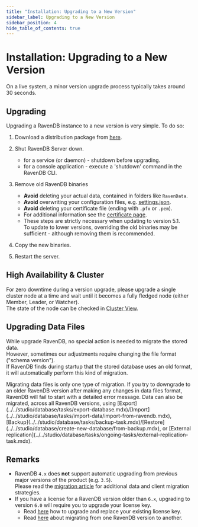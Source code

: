 ```yaml
---
title: "Installation: Upgrading to a New Version"
sidebar_label: Upgrading to a New Version
sidebar_position: 4
hide_table_of_contents: true
---
```



# Installation: Upgrading to a New Version

<Admonition type="info" title="Info">
On a live system, a minor version upgrade process typically takes around 30 seconds.
</Admonition>

## Upgrading

Upgrading a RavenDB instance to a new version is very simple. To do so:  

1. Download a distribution package from [here](https://ravendb.net/downloads).

2. Shut RavenDB Server down.  
    * for a service (or daemon) - shutdown before upgrading.  
    * for a console application - execute a 'shutdown' command in the RavenDB CLI.  

3. Remove old RavenDB binaries
    * **Avoid** deleting your actual data, contained in folders like `RavenData`.  
    * **Avoid** overwriting your configuration files, e.g. [settings.json](../../server/configuration/configuration-options.mdx#settingsjson).  
    * **Avoid** deleting your certificate file (ending with `.pfx` or `.pem`).  
    * For additional information see the [certificate page](../../server/security/authentication/certificate-configuration.mdx).  
    * These steps are strictly necessary when updating to version 5.1.  
      To update to lower versions, overriding the old binaries may be sufficient - although removing them is recommended.  

4. Copy the new binaries.  

5. Restart the server.  

## High Availability & Cluster

For zero downtime during a version upgrade, please upgrade a single cluster node at 
a time and wait until it becomes a fully fledged node (either Member, Leader, or Watcher).  
The state of the node can be checked in [Cluster View](../../studio/cluster/cluster-view.mdx).  

## Upgrading Data Files

While upgrade RavenDB, no special action is needed to migrate the stored data.  
However, sometimes our adjustments require changing the file format ("schema version").  
If RavenDB finds during startup that the stored database uses an old format, it 
will automatically perform this kind of migration.  

<Admonition type="warning" title="Warning">
Migrating data files is only one type of migration.  
If you try to downgrade to an older RavenDB version after making any changes in data files 
format, RavenDB will fail to start with a detailed error message.  
Data can also be migrated, across all RavenDB versions, using 
[Export](../../studio/database/tasks/export-database.mdx)/[Import](../../studio/database/tasks/import-data/import-from-ravendb.mdx), 
[Backup](../../studio/database/tasks/backup-task.mdx)/[Restore](../../studio/database/create-new-database/from-backup.mdx), 
or [External replication](../../studio/database/tasks/ongoing-tasks/external-replication-task.mdx).  
</Admonition>

## Remarks

<Admonition type="info" title="Major version upgrade" id="major-version-upgrade" href="#major-version-upgrade">

* RavenDB `4.x` does **not** support automatic upgrading from previous major versions of the product (e.g. `3.5`).  
  Please read the [migration article](../../migration/server/data-migration.mdx) for additional data and client migration strategies.
* If you have a license for a RavenDB version older than `6.x`, upgrading to version `6.0` will require you 
  to upgrade your license key.  
   * Read [here](../../start/licensing/replace-license.mdx#upgrade-a-license-key-for-ravendb-6x) how to upgrade 
     and replace your existing license key.  
   * Read [here](../../migration/server/data-migration.mdx) about migrating from one RavenDB version to another.  

</Admonition>

